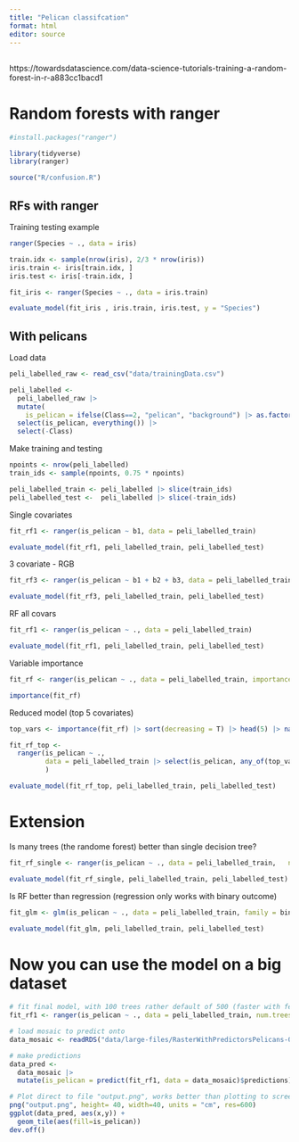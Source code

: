 ```yaml
---
title: "Pelican classifcation"
format: html
editor: source
---
```


## 

https://towardsdatascience.com/data-science-tutorials-training-a-random-forest-in-r-a883cc1bacd1

# Random forests with ranger

```r
#install.packages("ranger")

library(tidyverse)
library(ranger)

source("R/confusion.R")

```

## RFs with ranger

Training testing example

```r
ranger(Species ~ ., data = iris)

train.idx <- sample(nrow(iris), 2/3 * nrow(iris))
iris.train <- iris[train.idx, ]
iris.test <- iris[-train.idx, ]

fit_iris <- ranger(Species ~ ., data = iris.train)

evaluate_model(fit_iris , iris.train, iris.test, y = "Species")
```

## With pelicans

Load data

```r

peli_labelled_raw <- read_csv("data/trainingData.csv")

peli_labelled <- 
  peli_labelled_raw |> 
  mutate(
    is_pelican = ifelse(Class==2, "pelican", "background") |> as.factor()) |>
  select(is_pelican, everything()) |> 
  select(-Class)

```

Make training and testing

```r

npoints <- nrow(peli_labelled)
train_ids <- sample(npoints, 0.75 * npoints)

peli_labelled_train <- peli_labelled |> slice(train_ids)
peli_labelled_test <-  peli_labelled |> slice(-train_ids)
```

Single covariates

```r
fit_rf1 <- ranger(is_pelican ~ b1, data = peli_labelled_train)

evaluate_model(fit_rf1, peli_labelled_train, peli_labelled_test)
```

3 covariate - RGB

```r
fit_rf3 <- ranger(is_pelican ~ b1 + b2 + b3, data = peli_labelled_train)

evaluate_model(fit_rf3, peli_labelled_train, peli_labelled_test)
```

RF all covars

```r
fit_rf1 <- ranger(is_pelican ~ ., data = peli_labelled_train)

evaluate_model(fit_rf1, peli_labelled_train, peli_labelled_test)

```

Variable importance

```r
fit_rf <- ranger(is_pelican ~ ., data = peli_labelled_train, importance = "permutation")

importance(fit_rf)
```

Reduced model (top 5 covariates)

```r

top_vars <- importance(fit_rf) |> sort(decreasing = T) |> head(5) |> names() 

fit_rf_top <- 
  ranger(is_pelican ~ ., 
         data = peli_labelled_train |> select(is_pelican, any_of(top_vars))
         )

evaluate_model(fit_rf_top, peli_labelled_train, peli_labelled_test)
```

# Extension

Is many trees (the randome forest) better than single decision tree?

```r
fit_rf_single <- ranger(is_pelican ~ ., data = peli_labelled_train,   num.trees =1)

evaluate_model(fit_rf_single, peli_labelled_train, peli_labelled_test)

```

Is RF better than regression (regression only works with binary outcome)

```r

fit_glm <- glm(is_pelican ~ ., data = peli_labelled_train, family = binomial)

evaluate_model(fit_glm, peli_labelled_train, peli_labelled_test)

```

# Now you can use the model on a big dataset

```r

# fit final model, with 100 trees rather default of 500 (faster with fewer trees, and 100 seems like enough here)
fit_rf1 <- ranger(is_pelican ~ ., data = peli_labelled_train, num.trees = 100)

# load mosaic to predict onto
data_mosaic <- readRDS("data/large-files/RasterWithPredictorsPelicans-0000011776-0000011776.rds") 

# make predictions
data_pred <- 
  data_mosaic |>
  mutate(is_pelican = predict(fit_rf1, data = data_mosaic)$predictions)

# Plot direct to file "output.png", works better than plotting to screen for big datastes 
png("output.png", height= 40, width=40, units = "cm", res=600)
ggplot(data_pred, aes(x,y)) +
  geom_tile(aes(fill=is_pelican))
dev.off()

```